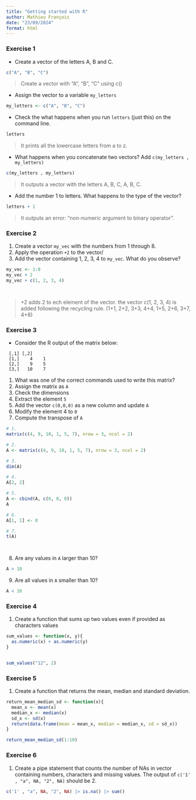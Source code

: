 ```yaml
---
title: "Getting started with R"
author: Mathieu François
date: "23/09/2024"
format: html
---
```


### Exercise 1 {#sec-1}

* Create a vector of the letters A, B and C.

```r
c("A", "B", "C")

```
> Create a vector with "A", "B", "C" using c()



* Assign the vector to a variable `my_letters`
```r
my_letters <- c("A", "B", "C")

```


* Check the what happens when you run `letters` (just this) on the command line.
```r
letters
```

> It prints all the lowercase letters from a to z.



* What happens when you concatenate two vectors? Add `c(my_letters , my_letters)`
```r
c(my_letters , my_letters)


```

> It outputs a vector with the letters A, B, C, A, B, C.



* Add the number 1 to letters. What happens to the type of the vector?
```r
letters + 1


```

> It outputs an error: "non-numeric argument to binary operator".



### Exercise 2


1. Create a vector `my_vec` with the numbers from 1 through 8.
2. Apply the operation `+2` to the vector/
3. Add the vector containing 1, 2, 3, 4 to `my_vec`. What do you observe?

```r
my_vec <- 1:8
my_vec + 2
my_vec + c(1, 2, 3, 4)




```
> +2 adds 2 to ech element of the vector.
> the vector c(1, 2, 3, 4) is added following the recycling rule. (1+1, 2+2, 3+3, 4+4, 1+5, 2+6, 3+7, 4+8)


### Exercise 3

* Consider the R output of the matrix below:

```
 [,1] [,2]
 [1,]    4    1
 [2,]    9    5
 [3,]   10    7
```

1. What was one of the correct commands used to write this matrix?
2. Assign the matrix as `A`
3. Check the dimensions
4. Extract the element `5`
5. Add the vector `c(0,0,0)` as a new column and update `A`
6. Modify the element 4 to `0`
7. Compute the transpose of `A`

```r
# 1. 
matrix(c(4, 9, 10, 1, 5, 7), nrow = 3, ncol = 2)

# 2.
A <- matrix(c(4, 9, 10, 1, 5, 7), nrow = 3, ncol = 2)

# 3.
dim(A)

# 4.
A[2, 2]

# 5.
A <- cbind(A, c(0, 0, 0))
A

# 6.
A[1, 1] <- 0

# 7.
t(A)




```


8. Are any values in `A` larger than 10? 
```r
A > 10

```

9. Are all values in `A` smaller than 10?
```r
A < 10

```

### Exercise 4

1. Create a function that sums up two values even if provided as characters values

```r
sum_values <- function(x, y){
  as.numeric(x) + as.numeric(y)
}


sum_values("12", 2)


```


### Exercise 5

1. Create a function that returns the mean, median and standard deviation.

```r
return_mean_median_sd <- function(x){
  mean_x <- mean(x)
  median_x <- median(x)
  sd_x <- sd(x)
  return(data.frame(mean = mean_x, median = median_x, sd = sd_x))
}

return_mean_median_sd(1:10)

```


### Exercise 6
1. Create a pipe statement that counts the number of NAs in vector containing numbers, characters and missing values.
The output of `c('1' , "a", NA, "2", NA)` should be 2.

```r
c('1' , "a", NA, "2", NA) |> is.na() |> sum()



```


